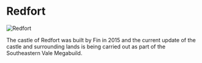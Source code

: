 

# Redfort

<Image src="https://cdn.sanity.io/images/1as7cn02/production/bc64306c13ab1073beb3fed33c228abb500d9b00-1920x1080.png?w=976&h=350&fit=crop&crop=center&auto=format" alt="Redfort" width={976} height={350}  />

<ProjectDetails
  floatRight
  region="Vale"
  house="House Redfort"
  type="Castle"
  status="Redo In Progress"
  warp="/warp redfort"
  projectLead="Fin (InfinityMe123), Emoticone11"
  dateStarted="April 9, 2015"
  dateCompleted="Invalid Date"
/>

The castle of Redfort was built by Fin in 2015 and the current update of the castle and surrounding lands is being carried out as part of the Southeastern Vale Megabuild.